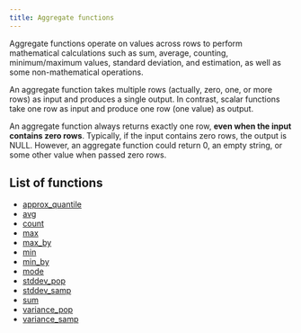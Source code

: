```yaml
---
title: Aggregate functions
---
```


Aggregate functions operate on values across rows to perform mathematical calculations such as sum, average, counting, minimum/maximum values, standard deviation, and estimation, as well as some non-mathematical operations.

An aggregate function takes multiple rows (actually, zero, one, or more rows) as input and produces a single output. In contrast, scalar functions take one row as input and produce one row (one value) as output.

An aggregate function always returns exactly one row, **even when the input contains zero rows**. Typically, if the input contains zero rows, the output is NULL. However, an aggregate function could return 0, an empty string, or some other value when passed zero rows.

## List of functions

* [approx_quantile](/reference/functions/aggregate/approx_quantile)
* [avg](/reference/functions/aggregate/avg)
* [count](/reference/functions/aggregate/count)
* [max](/reference/functions/aggregate/max)
* [max_by](/reference/functions/aggregate/max_by)
* [min](/reference/functions/aggregate/min)
* [min_by](/reference/functions/aggregate/min_by)
* [mode](/reference/functions/aggregate/mode)
* [stddev_pop](/reference/functions/aggregate/stddev_pop)
* [stddev_samp](/reference/functions/aggregate/stddev_samp)
* [sum](/reference/functions/aggregate/sum)
* [variance_pop](/reference/functions/aggregate/variance_pop)
* [variance_samp](/reference/functions/aggregate/variance_samp)
